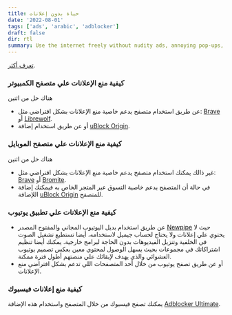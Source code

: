 ```yaml
---
title: حياة بدون إعلانات
date: '2022-08-01'
tags: ['ads', 'arabic', 'adblocker']
draft: false
dir: rtl
summary: Use the internet freely without nudity ads, annoying pop-ups, and tracking.
---
```



[تعرف أكثر](https://www.youtube.com/watch?v=9dLTFp-1w_A).

### كيفية منع الإعلانات علي متصفح الكمبيوتر
هناك حل من اثنين
  - عن طريق استخدام متصفح يدعم خاصية منع الإعلانات بشكل افتراضي مثل: [Brave](https://brave.com/) أو [Librewolf](https://librewolf.net/).
  - أو عن طريق استخدام إضافة [uBlock Origin](https://ublockorigin.com).

### كيفية منع الإعلانات علي متصفح الموبايل
هناك حل من اثنين
  - غير ذالك يمكنك استخدام متصفح يدعم خاصية منع الإعلانات بشكل افتراضي مثل: [Brave](https://brave.com/) أو [Bromite](https://www.bromite.org/).
  - في حالة أن المتصفح يدعم خاصية التسوق عبر المتجر الخاص به فيمكنك إضافة اللإضافة [uBlock Origin](https://ublockorigin.com/) للمتصفح.

    
### كيفية منع الإعلانات علي تطبيق يوتيوب
  - عن طريق استخدام بديل اليوتيوب المجاني والمفتوح المصدر [Newpipe](https://newpipe.net/) حيث لا يحتوي علي إعلانات ولا يحتاج لحساب جيميل لاستخدامه، أيضا تستطيع تشغيل الصوت في الخلفية وتنزيل الفيديوهات بدون الحاجة لبرامج خارجية. يمكنك أيضا تنظيم اشتراكاتك في مجموعات بحيث يسهل الوصول لمحتوي معين بعكس تصميم يوتيوب العشوائي والذي يهدف لإبقائك علي منصتهم أطول فترة ممكنة.
  - أو عن طريق تصفح يوتيوب من خلال أحد المتصفحات اللي تدعم بشكل افتراضي منع الإعلانات.
### كيفية منع إعلانات فيسبوك
يمكنك تصفح فيسبوك من خلال المتصفح واستخدام هذه الإضافة [Adblocker Ultimate](https://chrome.google.com/webstore/detail/adblocker-ultimate/ohahllgiabjaoigichmmfljhkcfikeof).
